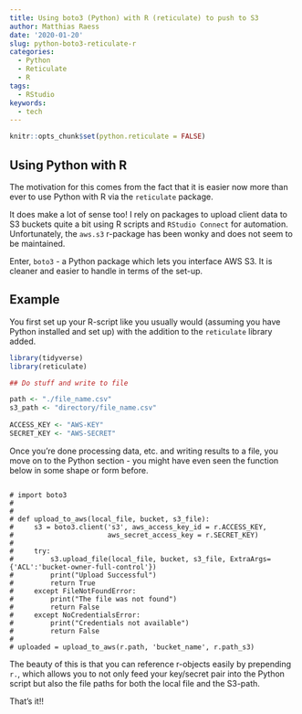 ```yaml
---
title: Using boto3 (Python) with R (reticulate) to push to S3
author: Matthias Raess
date: '2020-01-20'
slug: python-boto3-reticulate-r
categories:
  - Python
  - Reticulate
  - R
tags:
  - RStudio
keywords:
  - tech
---
```


```r
knitr::opts_chunk$set(python.reticulate = FALSE)
```

## Using Python with R

The motivation for this comes from the fact that it is easier now more than ever to use Python with R via the `reticulate` package.

It does make a lot of sense too! I rely on packages to upload client data to S3 buckets quite a bit using R scripts and `RStudio Connect` for automation. Unfortunately, the `aws.s3` r-package has been wonky and does not seem to be maintained.

Enter, `boto3` - a Python package which lets you interface AWS S3. It is cleaner and easier to handle in terms of the set-up.

## Example

You first set up your R-script like you usually would (assuming you have Python installed and set up) with the addition to the `reticulate` library added.


```r

library(tidyverse)
library(reticulate)

## Do stuff and write to file

path <- "./file_name.csv"
s3_path <- "directory/file_name.csv"
  
ACCESS_KEY <- "AWS-KEY"
SECRET_KEY <- "AWS-SECRET"

```

Once you're done processing data, etc. and writing results to a file, you move on to the Python section - you might have even seen the function below in some shape or form before. 

```

# import boto3
# 
# 
# def upload_to_aws(local_file, bucket, s3_file):
#     s3 = boto3.client('s3', aws_access_key_id = r.ACCESS_KEY,
#                       aws_secret_access_key = r.SECRET_KEY)
# 
#     try:
#         s3.upload_file(local_file, bucket, s3_file, ExtraArgs={'ACL':'bucket-owner-full-control'})
#         print("Upload Successful")
#         return True
#     except FileNotFoundError:
#         print("The file was not found")
#         return False
#     except NoCredentialsError:
#         print("Credentials not available")
#         return False
# 
# uploaded = upload_to_aws(r.path, 'bucket_name', r.path_s3)
```

The beauty of this is that you can reference r-objects easily by prepending `r.`, which allows you to not only feed your key/secret pair into the Python script but also the file paths for both the local file and the S3-path.

That's it!!
